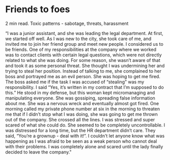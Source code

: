 # Friends to foes

2 min read.
Toxic patterns -  sabotage, threats, harassment

“I was a junior assistant, and she was leading the legal department. At first, we started off well. As I was new to the city, she took care of me, and invited me to join her friend group and meet new people. I considered us to be friends.
One of my responsibilities at the company where we worked was to contact clients with certain legal questions, which were not directly related to what she was doing. For some reason, she wasn’t aware of that and took it as some personal threat. She thought I was undermining her and trying to steal her position.
Instead of talking to me, she complained to her boss and portrayed me as an evil person. She was hoping to get me fired. The boss asked me if the task I was accused of “stealing” was my responsibility. I said “Yes, it’s written in my contract that I’m supposed to do this.” He stood in my defense, but this woman kept micromanaging and manipulating everyone. She was gossiping, spreading false information about me. 
She was a nervous wreck and eventually almost got fired. One morning called my private phone number at six in the morning to threaten me that if I didn’t stop what I was doing, she was going to get me thrown out of the company. She crossed all the lines. I was stressed and super scared of what she could do. She seemed to be completely uncontrollable. I was distressed for a long time, but the HR department didn’t care. They said, “You’re a grownup - deal with it!”. I couldn't let anyone know what was happening as I was afraid to be seen as a weak person who cannot deal with their problems. I was completely alone and scared until the lady finally decided to leave the company."
